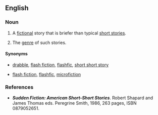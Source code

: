 ==English==

===Noun===
{{en-noun}}

# {{lb|en|countable}} A [[fictional]] story that is briefer than typical [[short story|short stories]].
# {{lb|en|uncountable}} The [[genre]] of such stories.

====Synonyms====
* {{sense|individual story}} [[drabble]], [[flash fiction]], [[flashfic]], [[short short story]]
* {{sense|genre}} [[flash fiction]], [[flashfic]], [[microfiction]]

===References===
* '''''Sudden Fiction: American Short-Short Stories'''''. Robert Shapard and James Thomas eds. Peregrine Smith, 1986, 263 pages, ISBN 0879052651.